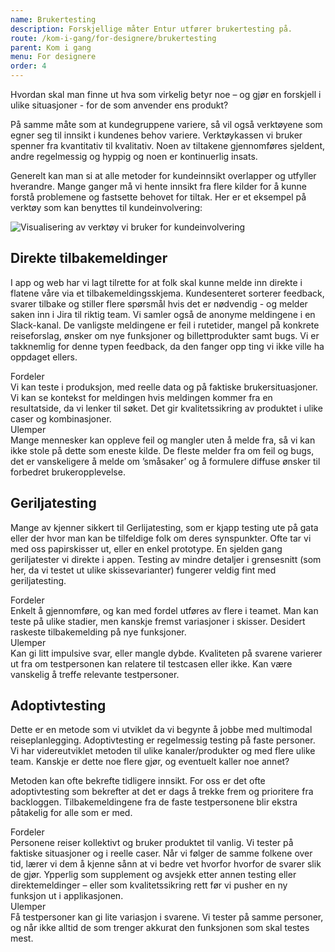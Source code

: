 ```yaml
---
name: Brukertesting
description: Forskjellige måter Entur utfører brukertesting på.
route: /kom-i-gang/for-designere/brukertesting
parent: Kom i gang
menu: For designere
order: 4
---
```



<PageHeader>
  Hvordan skal man finne ut hva som virkelig betyr noe – og gjør en forskjell i
  ulike situasjoner - for de som anvender ens produkt?
</PageHeader>

På samme måte som at kundegruppene variere, så vil også verktøyene som egner seg til innsikt i kundenes behov variere. Verktøykassen vi bruker spenner fra kvantitativ til kvalitativ. Noen av tiltakene gjennomføres sjeldent, andre regelmessig og hyppig og noen er kontinuerlig insats.

Generelt kan man si at alle metoder for kundeinnsikt overlapper og utfyller hverandre. Mange ganger må vi hente innsikt fra flere kilder for å kunne forstå problemene og fastsette behovet for tiltak. Her er et eksempel på verktøy som kan benyttes til kundeinvolvering:

![Visualisering av verktøy vi bruker for kundeinvolvering](./images/brukertesting.svg)

## Direkte tilbakemeldinger

I app og web har vi lagt tilrette for at folk skal kunne melde inn direkte i flatene våre via et tilbakemeldingsskjema. Kundesenteret sorterer feedback, svarer tilbake og stiller flere spørsmål hvis det er nødvendig - og melder saken inn i Jira til riktig team. Vi samler også de anonyme meldingene i en Slack-kanal. De vanligste meldingene er feil i rutetider, mangel på konkrete reiseforslag, ønsker om nye funksjoner og billettprodukter samt bugs. Vi er takknemlig for denne typen feedback, da den fanger opp ting vi ikke ville ha oppdaget ellers.

<div className="brukertesting">
  <div className="brukertesting-fordeler">
    <div  className="brukertesting-overskrift">Fordeler</div>
    Vi kan teste i produksjon, med reelle data og på faktiske brukersituasjoner.
    Vi kan se kontekst for meldingen hvis meldingen kommer fra en resultatside,
    da vi lenker til søket. Det gir kvalitetssikring av produktet i ulike caser
    og kombinasjoner.

  </div>
  <div className="brukertesting-ulemper">
   <div className="brukertesting-overskrift">Ulemper</div>
    Mange mennesker kan oppleve feil og mangler uten å melde fra, så vi kan ikke
    stole på dette som eneste kilde. De fleste melder fra om feil og bugs, det
    er vanskeligere å melde om ’småsaker’ og å formulere diffuse ønsker til
    forbedret brukeropplevelse.
  </div>
</div>

## Geriljatesting

Mange av kjenner sikkert til Gerlijatesting, som er kjapp testing ute på gata eller der hvor man kan be tilfeldige folk om deres synspunkter. Ofte tar vi med oss papirskisser ut, eller en enkel prototype. En sjelden gang geriljatester vi direkte i appen. Testing av mindre detaljer i grensesnitt (som her, da vi testet ut ulike skissevarianter) fungerer veldig fint med geriljatesting.

<div className="brukertesting">
  <div className="brukertesting-fordeler">
    <div className="brukertesting-overskrift">Fordeler</div>
    Enkelt å gjennomføre, og kan med fordel utføres av flere i teamet. Man kan teste
    på ulike stadier, men kanskje fremst variasjoner i skisser. Desidert raskeste
    tilbakemelding på nye funksjoner.
  </div>
  <div className="brukertesting-ulemper">
    <div className="brukertesting-overskrift">Ulemper</div>
    Kan gi litt impulsive svar, eller mangle dybde. Kvaliteten på svarene varierer
    ut fra om testpersonen kan relatere til testcasen eller ikke. Kan være vanskelig
    å treffe relevante testpersoner.
  </div>
</div>

## Adoptivtesting

Dette er en metode som vi utviklet da vi begynte å jobbe med multimodal reiseplanlegging. Adoptivtesting er regelmessig testing på faste personer. Vi har videreutviklet metoden til ulike kanaler/produkter og med flere ulike team. Kanskje er dette noe flere gjør, og eventuelt kaller noe annet?

Metoden kan ofte bekrefte tidligere innsikt. For oss er det ofte adoptivtesting som bekrefter at det er dags å trekke frem og prioritere fra backloggen. Tilbakemeldingene fra de faste testpersonene blir ekstra påtakelig for alle som er med.

<div className="brukertesting">
  <div className="brukertesting-fordeler">
    <div className="brukertesting-overskrift">Fordeler</div>
    Personene reiser kollektivt og bruker produktet til vanlig. Vi tester på faktiske
    situasjoner og i reelle caser. Når vi følger de samme folkene over tid, lærer
    vi dem å kjenne sånn at vi bedre vet hvorfor hvorfor de svarer slik de gjør.
    Ypperlig som supplement og avsjekk etter annen testing eller direktemeldinger
    – eller som kvalitetssikring rett før vi pusher en ny funksjon ut i applikasjonen.
  </div>
  <div className="brukertesting-ulemper">
    <div className="brukertesting-overskrift">Ulemper</div>
    Få testpersoner kan gi lite variasjon i svarene. Vi tester på samme personer,
    og når ikke alltid de som trenger akkurat den funksjonen som skal testes mest.
  </div>
</div>
